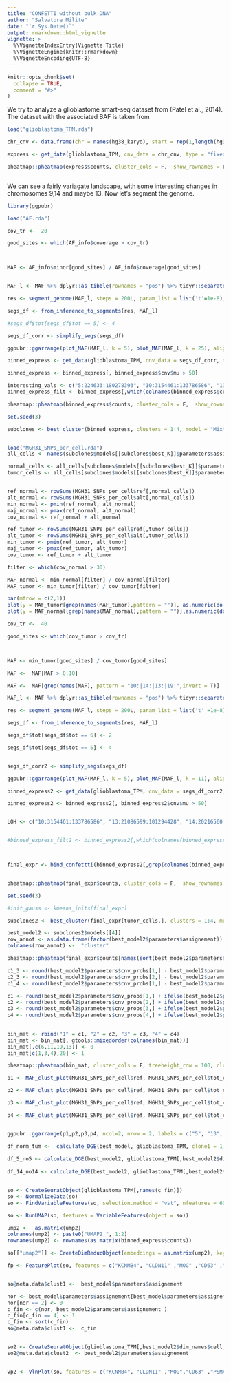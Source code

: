 ```yaml
---
title: "CONFETTI without bulk DNA"
author: "Salvatore Milite"
date: "`r Sys.Date()`"
output: rmarkdown::html_vignette
vignette: >
  %\VignetteIndexEntry{Vignette Title}
  %\VignetteEngine{knitr::rmarkdown}
  %\VignetteEncoding{UTF-8}
---
```


```r
knitr::opts_chunk$set(
  collapse = TRUE,
  comment = "#>"
)
```


We try to analyze a glioblastome smart-seq dataset from (Patel et al., 2014). The dataset with the associated BAF is taken from 

```r

load("glioblastoma_TPM.rda")

chr_cnv <- data.frame(chr = names(hg38_karyo), start = rep(1,length(hg38_karyo)), end = hg38_karyo, tot = rep(2, length(hg38_karyo)))

express <- get_data(glioblastoma_TPM, cnv_data = chr_cnv, type = "fixed_binning")

pheatmap::pheatmap(express$counts, cluster_cols = F,  show_rownames = F)



```

We can see a fairly variagate landscape, with some interesting changes in chromosomes 9,14 and maybe 13. Now let's segment the genome.

```r
library(ggpubr)

load("AF.rda")

cov_tr <-  20

good_sites <- which(AF_info$coverage > cov_tr)



MAF <- AF_info$minor[good_sites] / AF_info$coverage[good_sites]


MAF_l <- MAF %>% dplyr::as_tibble(rownames = "pos") %>% tidyr::separate(pos, c("chr", "start"))

res <- segment_genome(MAF_l, steps = 200L, param_list = list('t'=1e-8), filter_size = 25)

segs_df <- from_inference_to_segments(res, MAF_l)

#segs_df$tot[segs_df$tot == 5] <- 4

segs_df_corr <- simplify_segs(segs_df)

ggpubr::ggarrange(plot_MAF(MAF_l, k = 5), plot_MAF(MAF_l, k = 25), align = "hv", common.legend = T, labels = c("A", "B"), legend = "none", font.label = list(size = 12))

```


```r



binned_express <- get_data(glioblastoma_TPM, cnv_data = segs_df_corr, type = "fixed_binning", correct_bins = F, fun = mean)

binned_express <- binned_express[, binned_express$cnv$mu > 50]

interesting_vals <- c("5:224633:180278393", "10:3154461:133786586", "13:21086599:101294428", "14:20216560:51716188 ")
binned_express_filt <- binned_express[,which(colnames(binned_express$counts)  %in% interesting_vals)]

pheatmap::pheatmap(binned_express$counts, cluster_cols = F,  show_rownames = F, cluster_rows = T, cutree_rows = 3)
```


```r
set.seed(3)

subclones <- best_cluster(binned_express, clusters = 1:4, model = "MixtureGaussianNorm", steps = 350L, lr = 0.05, param_list = list(a = 3, b = 50), method = "BIC") 

```

```r



```

```r
load("MGH31_SNPs_per_cell.rda")
all_cells <- names(subclones$models[[subclones$best_K]]$parameters$assignement)

normal_cells <- all_cells[subclones$models[[subclones$best_K]]$parameters$assignement == 3]
tumor_cells <- all_cells[subclones$models[[subclones$best_K]]$parameters$assignement != 3]


ref_normal <- rowSums(MGH31_SNPs_per_cell$ref[,normal_cells])
alt_normal <- rowSums(MGH31_SNPs_per_cell$alt[,normal_cells])
min_normal <- pmin(ref_normal, alt_normal)
maj_normal <- pmax(ref_normal, alt_normal)
cov_normal <- ref_normal + alt_normal

ref_tumor <- rowSums(MGH31_SNPs_per_cell$ref[,tumor_cells])
alt_tumor <- rowSums(MGH31_SNPs_per_cell$alt[,tumor_cells])
min_tumor <- pmin(ref_tumor, alt_tumor)
maj_tumor <- pmax(ref_tumor, alt_tumor)
cov_tumor <- ref_tumor + alt_tumor

filter <- which(cov_normal > 30)

MAF_normal <- min_normal[filter] / cov_normal[filter]
MAF_tumor <- min_tumor[filter] / cov_tumor[filter]

par(mfrow = c(2,1))
plot(y = MAF_tumor[grep(names(MAF_tumor),pattern = "")], as.numeric(do.call(rbind, strsplit(names(MAF_tumor),split = ":"))[,2]))
plot(y = MAF_normal[grep(names(MAF_normal),pattern = "")],as.numeric(do.call(rbind, strsplit(names(MAF_normal),split = "7:"))[,2]))
```

```r


cov_tr <-  40

good_sites <- which(cov_tumor > cov_tr)



MAF <- min_tumor[good_sites] / cov_tumor[good_sites]

MAF <-  MAF[MAF > 0.10]

MAF <-  MAF[grep(names(MAF), pattern = "10:|14:|13:|19:",invert = T)]

MAF_l <- MAF %>% dplyr::as_tibble(rownames = "pos") %>% tidyr::separate(pos, c("chr", "start"))

res <- segment_genome(MAF_l, steps = 200L, param_list = list('t' =1e-8), filter_size = 33)

segs_df <- from_inference_to_segments(res, MAF_l)

segs_df$tot[segs_df$tot == 6] <- 2

segs_df$tot[segs_df$tot == 5] <- 4


segs_df_corr2 <- simplify_segs(segs_df)

ggpubr::ggarrange(plot_MAF(MAF_l, k = 5), plot_MAF(MAF_l, k = 11), align = "hv", common.legend = T, labels = c("A", "B"), legend = "none", font.label = list(size = 12))

```

```r
binned_express2 <- get_data(glioblastoma_TPM, cnv_data = segs_df_corr2, type = "fixed_binning", correct_bins = F, fun = mean)

binned_express2 <- binned_express2[, binned_express2$cnv$mu > 50]


LOH <- c("10:3154461:133786586", "13:21086599:101294428", "14:20216560:51716188")


#binned_express_filt2 <- binned_express2[,which(colnames(binned_express2$counts)  %in% interesting_vals)]



final_expr <- bind_confettti(binned_express2[,grep(colnames(binned_express2$counts),pattern = "11:", invert = T)], binned_express[1:75,which(colnames(binned_express$counts)  %in% LOH)]) 


pheatmap::pheatmap(final_expr$counts, cluster_cols = F,  show_rownames = F, cluster_rows = T, cutree_rows = 3)
```

```r
set.seed(3)

#init_gauss <- kmeans_inits(final_expr)

subclones2 <- best_cluster(final_expr[tumor_cells,], clusters = 1:4, model = "MixtureGaussianNorm", steps = 300L, lr = 0.1, param_list = list(a = 9, b = 50), method = "BIC", filt_merge = 0.1) 
```


```r

best_model2 <- subclones2$models[[4]]
row_annot <- as.data.frame(factor(best_model2$parameters$assignement))
colnames(row_annot) <-  "cluster"

pheatmap::pheatmap(final_expr$counts[names(sort(best_model2$parameters$assignement)),], cluster_cols = F,  show_rownames = F, cluster_rows = F,annotation_row = row_annot, gaps_row = which(!duplicated(sort(row_annot$cluster))) - 1)

```


```r

c1_3 <- round(best_model2$parameters$cnv_probs[1,] - best_model2$parameters$cnv_probs[3,] + 0.1)
c2_3 <- round(best_model2$parameters$cnv_probs[2,] - best_model2$parameters$cnv_probs[3,] + 0.1)
c1_4 <- round(best_model2$parameters$cnv_probs[1,] - best_model2$parameters$cnv_probs[4,] + 0.1)

c1 <- round(best_model2$parameters$cnv_probs[1,] + ifelse(best_model2$parameters$cnv_probs[1,] > 0, 0.15, -0.25 ))
c2 <- round(best_model2$parameters$cnv_probs[2,] + ifelse(best_model2$parameters$cnv_probs[2,] > 0, 0.15, -0.25 ))
c3 <- round(best_model2$parameters$cnv_probs[3,] + ifelse(best_model2$parameters$cnv_probs[3,] > 0, 0.15, -0.25 ))
c4 <- round(best_model2$parameters$cnv_probs[4,] + ifelse(best_model2$parameters$cnv_probs[4,] > 0, 0.15, -0.35 ))
  

bin_mat <- rbind("1" = c1, "2" = c2, "3" = c3, "4" = c4)
bin_mat <- bin_mat[, gtools::mixedorder(colnames(bin_mat))]
bin_mat[,c(6,11,19,13)] <- 0
bin_mat[c(1,3,4),20] <- 1

pheatmap::pheatmap(bin_mat, cluster_cols = F, treeheight_row = 100, clustering_distance_rows = "binary")

```
```r

p1 <- MAF_clust_plot(MGH31_SNPs_per_cell$ref, MGH31_SNPs_per_cell$tot_coverage, names(best_model2$parameters$assignement[best_model2$parameters$assignement == 1]) , names(best_model2$parameters$assignement[best_model2$parameters$assignement==2]) ,"^5:", filt = 20, labels = c("2", "1"))

p2 <- MAF_clust_plot(MGH31_SNPs_per_cell$ref, MGH31_SNPs_per_cell$tot_coverage, names(best_model2$parameters$assignement[best_model2$parameters$assignement == 2]) , names(best_model2$parameters$assignement[best_model2$parameters$assignement==1]) ,"^13:", filt = 20, labels = c("4", "1"))

p3 <- MAF_clust_plot(MGH31_SNPs_per_cell$ref, MGH31_SNPs_per_cell$tot_coverage, names(best_model2$parameters$assignement[best_model2$parameters$assignement == 3]) , names(best_model2$parameters$assignement[best_model2$parameters$assignement==1]) ,"^14:", filt = 20, labels = c("3", "1"))

p4 <- MAF_clust_plot(MGH31_SNPs_per_cell$ref, MGH31_SNPs_per_cell$tot_coverage, names(best_model2$parameters$assignement[best_model2$parameters$assignement == 2]) , names(best_model2$parameters$assignement[best_model2$parameters$assignement==1]) ,"^20:", filt = 20, labels = c("2", "1"))


ggpubr::ggarrange(p1,p2,p3,p4, ncol=2, nrow = 2, labels = c("5", "13", "14", "20"))

```

```r

df_norm_tum <-  calculate_DGE(best_model, glioblastoma_TPM, clone1 = 1, clone2 = 2, normalize = F)
  
df_5_no5 <- calculate_DGE(best_model2, glioblastoma_TPM[,best_model2$dim_names$cell_names], clone1 = 2, clone2 = NULL, normalize = F)
  
df_14_no14 <- calculate_DGE(best_model2, glioblastoma_TPM[,best_model2$dim_names$cell_names], clone1 = 1, clone2 = 3, normalize = F)


so <- CreateSeuratObject(glioblastoma_TPM[,names(c_fin)])
so <- NormalizeData(so)
so <- FindVariableFeatures(so, selection.method = "vst", nfeatures = 6000)

so <- RunUMAP(so, features = VariableFeatures(object = so))

ump2 <-  as.matrix(ump2)
colnames(ump2) <- paste0("UMAP2_", 1:2)
rownames(ump2) <- rownames(as.matrix(binned_express$counts))

so[["umap2"]] <- CreateDimReducObject(embeddings = as.matrix(ump2), key = "UMAP2_", assay = DefaultAssay(so))

fp <- FeaturePlot(so, features = c("KCNMB4", "CLDN11" ,"MOG" ,"CD63" ,"PSMA7" ,"SOD1" , "EGFR" , "C1S", "SYNE2" ))


so@meta.data$clust1 <-  best_model$parameters$assignement 

nor <- best_model$parameters$assignement[best_model$parameters$assignement == 2]
nor[nor == 2] <- 0
c_fin <- c(nor, best_model2$parameters$assignement )
c_fin[c_fin == 4] <- 1
c_fin <- sort(c_fin)
so@meta.data$clust1 <-  c_fin


so2 <- CreateSeuratObject(glioblastoma_TPM[,best_model2$dim_names$cell_names])
so2@meta.data$clust2  <- best_model2$parameters$assignement 


vp2 <- VlnPlot(so, features = c("KCNMB4", "CLDN11" ,"MOG","CD63" ,"PSMA7" ,"SOD1" , "EGFR" , "C1S", "SYNE2" ),  group.by = "clust1", pt.size = 0.5)
```

```r





```


